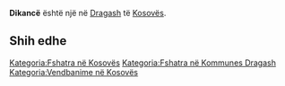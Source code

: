 {{Fshat në 
 | Emri                = Dikancë
 | EmriAlt                = 
 | NAME_SHORT_FORM=      
 | NAME_GENERIC=      
 | NAME_SORT_NAME_RO=      DIKANCE
 | FULL_NAME_RO = Dikancë
 | FULL_NAME_ND_RO=Dikance
 | SORT_NAME_RG=DIKANCE
 | FULL_NAME_RG=Dikancë
 | FULL_NAME_ND_RG=Dikance
 | SRP_NAME_SHORT_FORM=      
 | SRP_NAME_GENERIC=      
 | SRP_NAME_SORT_NAME_RO=      
 | SRP_FULL_NAME_RO = 
 | SRP_FULL_NAME_ND_RO=
 | SRP_SORT_NAME_RG=
 | SRP_FULL_NAME_RG=
 | SRP_FULL_NAME_ND_RG=
 | Emri (Rasa dhanore) = 
 | Figura              = 
 | Shteti              = Kosovo
 | Komuna              = Dragash
 | Kodi postar         = 
 | Sipërfaqja          = 

 | Popullsia           = 

 | Regj. i popullsisë  = 
 | Dend. e popullsisë  = 
 | Faqja zyrtare       = 
 <!--- Koordinatat ----> 
 | Gjerësia            = 42.016944
 | Gjatësia            = 20.662778
 | Lartësia            = 
}}
'''Dikancë''' është një [[]] në [[Dragash]] të [[Kosovës]].

<!-- == Gjeografia == -->
<!-- == Historia == -->
<!-- == Demografia == -->
== Shih edhe ==
{{Komuna Dragash}}
{{Kosovo-Administrata-Cung}}

[[Kategoria:Fshatra në Kosovës]]
[[Kategoria:Fshatra në Kommunes Dragash]]
[[Kategoria:Vendbanime në Kosovës]]